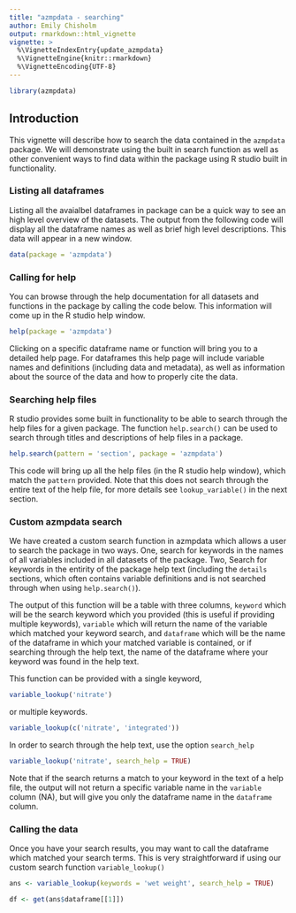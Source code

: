 ```yaml
---
title: "azmpdata - searching"
author: Emily Chisholm
output: rmarkdown::html_vignette
vignette: >
  %\VignetteIndexEntry{update_azmpdata}
  %\VignetteEngine{knitr::rmarkdown}
  %\VignetteEncoding{UTF-8}
---
```

```r
library(azmpdata)
```
## Introduction

This vignette will describe how to search the data contained in the `azmpdata` package. We will demonstrate using the built in search function as well as other convenient ways to find data within the package using R studio built in functionality.


### Listing all dataframes
Listing all the avaialbel dataframes in package can be a quick way to see an high level overview of the datasets. The output from the following code will display all the dataframe names as well as brief high level descriptions. This data will appear in a new window.

```r

data(package = 'azmpdata')

```


### Calling for help

You can browse through the help documentation for all datasets and functions in the package by calling the code below. This information will come up in the R studio help window. 

```r

help(package = 'azmpdata')

```

Clicking on a specific dataframe name or function will bring you to a detailed help page. For dataframes this help page will include variable names and definitions (including data and metadata), as well as information about the source of the data and how to properly cite the data.


### Searching help files

R studio provides some built in functionality to be able to search through the help files for a given package. The function `help.search()` can be used to search through titles and descriptions of help files in a package. 

```r

help.search(pattern = 'section', package = 'azmpdata')

```

This code will bring up all the help files (in the R studio help window), which match the `pattern` provided. Note that this does not search through the entire text of the help file, for more details see `lookup_variable()` in the next section.


### Custom azmpdata search

We have created a custom search function in azmpdata which allows a user to search the package in two ways. One, search for keywords in the names of all variables included in all datasets of the package. Two, Search for keywords in the entirity of the package help text (including the `details` sections, which often contains variable definitions and is not searched through when using `help.search()`).

The output of this function will be a table with three columns, `keyword` which will be the search keyword which you provided (this is useful if providing multiple keywords), `variable` which will return the name of the variable which matched your keyword search, and `dataframe` which will be the name of the dataframe in which your matched variable is contained, or if searching through the help text, the name of the dataframe where your keyword was found in the help text. 

This function can be provided with a single keyword,
```r
variable_lookup('nitrate')
```

or multiple keywords.

```r
variable_lookup(c('nitrate', 'integrated'))
```

In order to search through the help text, use the option `search_help`

```r
variable_lookup('nitrate', search_help = TRUE)
```

Note that if the search returns a match to your keyword in the text of a help file, the output will not return a specific variable name in the `variable` column (NA), but will give you only the dataframe name in the `dataframe` column. 

### Calling the data

Once you have your search results, you may want to call the dataframe which matched your search terms. This is very straightforward if using our custom search function `variable_lookup()`

```r
ans <- variable_lookup(keywords = 'wet weight', search_help = TRUE)

df <- get(ans$dataframe[[1]])

```



